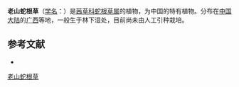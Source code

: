 {{Speciesbox
| name = 老山蛇根草
| status = 
| status_system = 
| image =
| genus = Ophiorrhiza
| species = laoshanica
| authority = H. S. Lo
}}

'''老山蛇根草'''（[[学名|学名]]：{{lang|la|''Ophiorrhiza laoshanica''}}）是[[茜草科|茜草科]][[蛇根草属|蛇根草属]]的植物，为中国的特有植物。分布在[[中国大陆|中国大陆]]的[[广西|广西]]等地，一般生于林下湿处，目前尚未由人工引种栽培。

== 参考文献 ==
<div class="references-small">
* {{cite web| url =http://www.bioinfo.cn/db05/KmzwSpecies.php?action=view&id=19853| title =老山蛇根草| work =《中国高等植物数据库全库》| publisher =中国科学院微生物研究所| author =昆明植物研究所| accessdate =2009-02-25| deadurl =yes| archiveurl =https://web.archive.org/web/20160305064139/http://www.bioinfo.cn/db05/KmzwSpecies.php?action=view&id=19853| archivedate =2016-03-05}}
</div>
{{Taxonbar|from=Q15230717}}

[[Category:蛇根草属|老山蛇根草]]


{{植物小作品}}